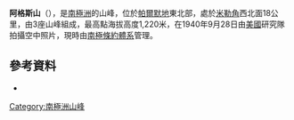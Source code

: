 {{coord|68|53|S|63|52|W|display=title}}

'''阿格斯山'''（{{lang-en|Mount Argus}}），是[[南極洲|南極洲]]的山峰，位於[[帕爾默地|帕爾默地]]東北部，處於[[米勒角|米勒角]]西北面18公里，由3座山峰組成，最高點海拔高度1,220米，在1940年9月28日由[[美國|美國]]研究隊拍攝空中照片，現時由[[南極條約體系|南極條約體系]]管理。

==參考資料==
*{{usgs-gazetteer}}

{{Antarctica-geo-stub}}
[[Category:南極洲山峰|Category:南極洲山峰]]